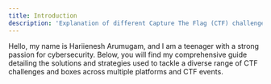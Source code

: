 ```yaml
---
title: Introduction
description: 'Explanation of different Capture The Flag (CTF) challenges and systems exploration'
---
```


Hello, my name is Hariienesh Arumugam, and I am a teenager with a strong passion for cybersecurity. Below, you will find my comprehensive guide detailing the solutions and strategies used to tackle a diverse range of CTF challenges and boxes across multiple platforms and CTF events.
